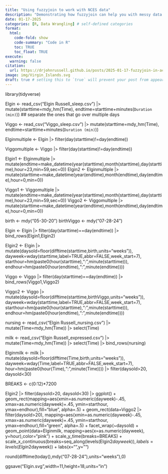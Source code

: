 ```yaml
---
title: "Using fuzzyjoin to work with NCES data"
description: "Demonstrating how fuzzyjoin can help you with messy data through an example using school names within the Virgin Islands"
date: 01-17-2025
categories: [R, Data Wrangling] # self-defined categories
format:
  html:
    code-fold: show
    code-summary: "Code in R"
    toc: TRUE
    toc_float: TRUE
execute:
  warning: false
citation: 
  url: https://drjohnrussell.github.io/posts/2025-01-17-fuzzyjoin-in-action/ 
image: img/Virgin_Islands.svg
draft: true # setting this to `true` will prevent your post from appearing on your listing page until you're ready!
---
```


library(tidyverse)


Elgin <- read_csv("Elgin Russell_sleep.csv") |> 
  mutate(starttime=mdy_hm(Time),
         endtime=starttime+minutes(`Duration (min)`))
## separate the ones that go over multiple days

Viggo <- read_csv("Viggo_sleep.csv") |> 
  mutate(starttime=mdy_hm(Time),
         endtime=starttime+minutes(`Duration (min)`))

Elginmultiple <- Elgin |> 
  filter(day(starttime)!=day(endtime))


Viggomultiple <- Viggo |> 
  filter(day(starttime)!=day(endtime))

Elgin1 <- Elginmultiple |> 
  mutate(endtime=make_datetime(year(starttime),month(starttime),day(starttime),hour=23,min=59,sec=0))
Elgin2 <- Elginmultiple |> 
  mutate(starttime=make_datetime(year(endtime),month(endtime),day(endtime),hour=0,min=0))

Viggo1 <- Viggomultiple |> 
  mutate(endtime=make_datetime(year(starttime),month(starttime),day(starttime),hour=23,min=59,sec=0))
Viggo2 <- Viggomultiple |> 
  mutate(starttime=make_datetime(year(endtime),month(endtime),day(endtime),hour=0,min=0))



birth <- mdy("05-30-20")
birthViggo <- mdy("07-28-24")

Elgin <- Elgin |> 
  filter(day(starttime)==day(endtime)) |> 
  bind_rows(Elgin1,Elgin2)

Elgin2 <- Elgin |> 
  mutate(daysold=floor(difftime(starttime,birth,units="weeks")),
         dayweek=wday(starttime,label=TRUE,abbr=FALSE,week_start=7),
         starthour=hm(paste0(hour(starttime),":",minute(starttime))),
         endhour=hm(paste0(hour(endtime),":",minute(endtime))))


Viggo <- Viggo |> 
  filter(day(starttime)==day(endtime)) |> 
  bind_rows(Viggo1,Viggo2)

Viggo2 <- Viggo |> 
  mutate(daysold=floor(difftime(starttime,birthViggo,units="weeks")),
         dayweek=wday(starttime,label=TRUE,abbr=FALSE,week_start=7),
         starthour=hm(paste0(hour(starttime),":",minute(starttime))),
         endhour=hm(paste0(hour(endtime),":",minute(endtime))))


nursing <- read_csv("Elgin Russell_nursing.csv") |> 
  mutate(Time=mdy_hm(Time)) |> 
  select(Time)

milk <- read_csv("Elgin Russell_expressed.csv") |> 
  mutate(Time=mdy_hm(Time)) |> 
  select(Time) |> 
  bind_rows(nursing)

Elginmilk <- milk |> 
  mutate(daysold=floor(difftime(Time,birth,units="weeks")),
         dayweek=wday(Time,label=TRUE,abbr=FALSE,week_start=7),
         hour=hm(paste0(hour(Time),":",minute(Time)))) |> 
  filter(daysold>20,
         daysold<30)


BREAKS <- c(0:12)*7200

Elgin2 |> 
  filter(daysold>20,
         daysold<30) |> 
  ggplot() +
  geom_rect(mapping=aes(xmin=as.numeric(dayweek)-.45,
                                    xmax=as.numeric(dayweek)+.45,
                                    ymin=starthour,
                                    ymax=endhour),fill="blue", alpha=.5) +
  geom_rect(data=Viggo2 |> 
              filter(daysold>20),
            mapping=aes(xmin=as.numeric(dayweek)-.45,
                        xmax=as.numeric(dayweek)+.45,
                        ymin=starthour,
                        ymax=endhour),fill="green", alpha=.5) +
  facet_wrap(~daysold) +
  geom_point(data=Elginmilk,
             mapping=aes(x=as.numeric(dayweek),
                         y=hour),color="pink") +
  scale_y_time(breaks=BREAKS) +
  scale_x_continuous(breaks=seq_along(levels(Elgin2$dayweek)), labels=levels(Elgin2$dayweek)) +
  labs(x="",y="")
  

round(difftime(today(),mdy("07-28-24"),units="weeks"),0)
  
ggsave("Elgin.svg",width=11,height=18,units="in")
